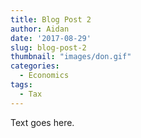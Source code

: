 ```yaml
---
title: Blog Post 2
author: Aidan
date: '2017-08-29'
slug: blog-post-2
thumbnail: "images/don.gif"
categories:
  - Economics
tags:
  - Tax
---
```



Text goes here.